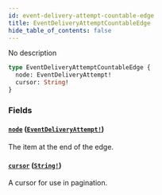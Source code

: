 ```yaml
---
id: event-delivery-attempt-countable-edge
title: EventDeliveryAttemptCountableEdge
hide_table_of_contents: false
---
```


No description

```graphql
type EventDeliveryAttemptCountableEdge {
  node: EventDeliveryAttempt!
  cursor: String!
}
```

### Fields

#### [`node`](#) ([`EventDeliveryAttempt!`](../../../developer/api-reference/objects/event-delivery-attempt))

The item at the end of the edge.

#### [`cursor`](#) ([`String!`](../../../developer/api-reference/scalars/string))

A cursor for use in pagination.
